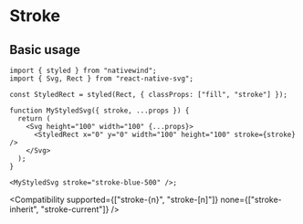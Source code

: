 
# Stroke

## Basic usage

<RNSVG />

```tsx
import { styled } from "nativewind";
import { Svg, Rect } from "react-native-svg";

const StyledRect = styled(Rect, { classProps: ["fill", "stroke"] });

function MyStyledSvg({ stroke, ...props }) {
  return (
    <Svg height="100" width="100" {...props}>
      <StyledRect x="0" y="0" width="100" height="100" stroke={stroke} />
    </Svg>
  );
}

<MyStyledSvg stroke="stroke-blue-500" />;
```

<Compatibility
  supported={["stroke-{n}", "stroke-[n]"]}
  none={["stroke-inherit", "stroke-current"]}
/>
